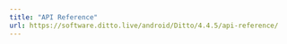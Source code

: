 ---
title: "API Reference"
url: https://software.ditto.live/android/Ditto/4.4.5/api-reference/
---
